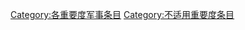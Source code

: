 {{Articles by Importance|topic=軍事|project=軍事|format=toc}}
{{emptycat}}
{{CategoryTOC}}
[[Category:各重要度军事条目|Category:各重要度军事条目]]
[[Category:不适用重要度条目|Category:不适用重要度条目]]